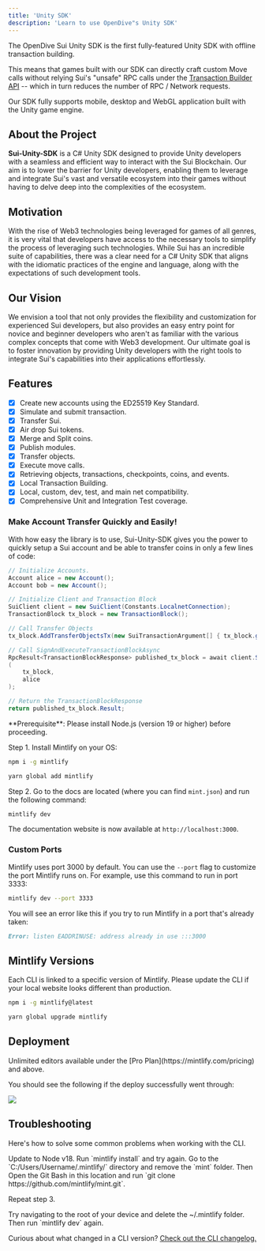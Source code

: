 ```yaml
---
title: 'Unity SDK'
description: 'Learn to use OpenDive"s Unity SDK'
---
```

The OpenDive Sui Unity SDK is the first fully-featured Unity SDK with offline transaction building.

This means that games built with our SDK can directly craft custom Move calls without relying Sui's "unsafe" RPC calls under the [Transaction Builder API](https://docs.sui.io/sui-api-ref#transaction-builder-api) -- which in turn reduces the number of RPC / Network requests. 

Our SDK fully supports mobile, desktop and WebGL application built with the Unity game engine.

## About the Project
**Sui-Unity-SDK** is a C# Unity SDK designed to provide Unity developers with a seamless and efficient way to interact with the Sui Blockchain. Our aim is to lower the barrier for Unity developers, enabling them to leverage and integrate Sui's vast and versatile ecosystem into their games without having to delve deep into the complexities of the ecosystem.

## Motivation
With the rise of Web3 technologies being leveraged for games of all genres, it is very vital that developers have access to the necessary tools to simplify the process of leveraging such technologies. While Sui has an incredible suite of capabilities, there was a clear need for a C# Unity SDK that aligns with the idiomatic practices of the engine and language, along with the expectations of such development tools.

## Our Vision
We envision a tool that not only provides the flexibility and customization for experienced Sui developers, but also provides an easy entry point for novice and beginner developers who aren't as familiar with the various complex concepts that come with Web3 development. Our ultimate goal is to foster innovation by providing Unity developers with the right tools to integrate Sui's capabilities into their applications effortlessly.

## Features
- [x] Create new accounts using the ED25519 Key Standard.
- [x] Simulate and submit transaction.
- [x] Transfer Sui.
- [x] Air drop Sui tokens.
- [x] Merge and Split coins.
- [x] Publish modules.
- [x] Transfer objects.
- [x] Execute move calls.
- [x] Retrieving objects, transactions, checkpoints, coins, and events.
- [x] Local Transaction Building.
- [x] Local, custom, dev, test, and main net compatibility.
- [x] Comprehensive Unit and Integration Test coverage.

### Make Account Transfer Quickly and Easily! ###

With how easy the library is to use, Sui-Unity-SDK gives you the power to quickly setup a Sui account and be able to transfer coins in only a few lines of code:
```c#
// Initialize Accounts.
Account alice = new Account();
Account bob = new Account();

// Initialize Client and Transaction Block
SuiClient client = new SuiClient(Constants.LocalnetConnection);
TransactionBlock tx_block = new TransactionBlock();

// Call Transfer Objects
tx_block.AddTransferObjectsTx(new SuiTransactionArgument[] { tx_block.gas }, bob.SuiAddress());

// Call SignAndExecuteTransactionBlockAsync
RpcResult<TransactionBlockResponse> published_tx_block = await client.SignAndExecuteTransactionBlockAsync
(
    tx_block,
    alice
);

// Return the TransactionBlockResponse
return published_tx_block.Result;
```

<Info>
  **Prerequisite**: Please install Node.js (version 19 or higher) before proceeding.
</Info>

Step 1. Install Mintlify on your OS:

<CodeGroup>

```bash npm
npm i -g mintlify
```

```bash yarn
yarn global add mintlify
```

</CodeGroup>

Step 2. Go to the docs are located (where you can find `mint.json`) and run the following command:

```bash
mintlify dev
```

The documentation website is now available at `http://localhost:3000`.

### Custom Ports

Mintlify uses port 3000 by default. You can use the `--port` flag to customize the port Mintlify runs on. For example, use this command to run in port 3333:

```bash
mintlify dev --port 3333
```

You will see an error like this if you try to run Mintlify in a port that's already taken:

```md
Error: listen EADDRINUSE: address already in use :::3000
```

## Mintlify Versions

Each CLI is linked to a specific version of Mintlify. Please update the CLI if your local website looks different than production.

<CodeGroup>

```bash npm
npm i -g mintlify@latest
```

```bash yarn
yarn global upgrade mintlify
```

</CodeGroup>

## Deployment

<Tip>
  Unlimited editors available under the [Pro
  Plan](https://mintlify.com/pricing) and above.
</Tip>

You should see the following if the deploy successfully went through:

<Frame>
  <img src="/images/checks-passed.png" style={{ borderRadius: '0.5rem' }} />
</Frame>

## Troubleshooting

Here's how to solve some common problems when working with the CLI.

<AccordionGroup>
  <Accordion title="Mintlify is not loading">
    Update to Node v18. Run `mintlify install` and try again.
  </Accordion>
  <Accordion title="No such file or directory on Windows">
Go to the `C:/Users/Username/.mintlify/` directory and remove the `mint`
folder. Then Open the Git Bash in this location and run `git clone
https://github.com/mintlify/mint.git`.

Repeat step 3.

  </Accordion>
  <Accordion title="Getting an unknown error">
    Try navigating to the root of your device and delete the ~/.mintlify folder.
    Then run `mintlify dev` again.
  </Accordion>
</AccordionGroup>

Curious about what changed in a CLI version? [Check out the CLI changelog.](/changelog/command-line)

